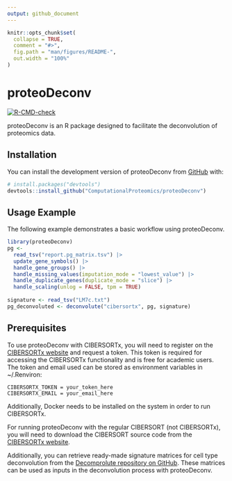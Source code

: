 ```yaml
---
output: github_document
---
```


<!-- README.md is generated from README.Rmd. Please edit that file -->

```r
knitr::opts_chunk$set(
  collapse = TRUE,
  comment = "#>",
  fig.path = "man/figures/README-",
  out.width = "100%"
)
```

# proteoDeconv

<!-- badges: start -->

[![R-CMD-check](https://github.com/manszamore/proteoDeconv/actions/workflows/R-CMD-check.yaml/badge.svg)](https://github.com/manszamore/proteoDeconv/actions/workflows/R-CMD-check.yaml)

<!-- badges: end -->

proteoDeconv is an R package designed to facilitate the deconvolution of proteomics data.

## Installation

You can install the development version of proteoDeconv from [GitHub](https://github.com/) with:

``` r
# install.packages("devtools")
devtools::install_github("ComputationalProteomics/proteoDeconv")
```

## Usage Example

The following example demonstrates a basic workflow using proteoDeconv.

``` r
library(proteoDeconv)
pg <-
  read_tsv("report.pg_matrix.tsv") |>
  update_gene_symbols() |>
  handle_gene_groups() |>
  handle_missing_values(imputation_mode = "lowest_value") |>
  handle_duplicate_genes(duplicate_mode = "slice") |>
  handle_scaling(unlog = FALSE, tpm = TRUE)
  
signature <- read_tsv("LM7c.txt")
pg_deconvoluted <- deconvolute("cibersortx", pg, signature)
```

## Prerequisites

To use proteoDeconv with CIBERSORTx, you will need to register on the [CIBERSORTx website](https://cibersortx.stanford.edu) and request a token. This token is required for accessing the CIBERSORTx functionality and is free for academic users. The token and email used can be stored as environment variables in ~/.Renviron:

```
CIBERSORTX_TOKEN = your_token_here
CIBERSORTX_EMAIL = your_email_here
```

Additionally, Docker needs to be installed on the system in order to run CIBERSORTx.

For running proteoDeconv with the regular CIBERSORT (not CIBERSORTx), you will need to download the CIBERSORT source code from the [CIBERSORTx website](https://cibersortx.stanford.edu).

Additionally, you can retrieve ready-made signature matrices for cell type deconvolution from the [Decomprolute repository on GitHub](https://github.com/PNNL-CompBio/decomprolute/tree/main/signature_matrices). These matrices can be used as inputs in the deconvolution process with proteoDeconv.


